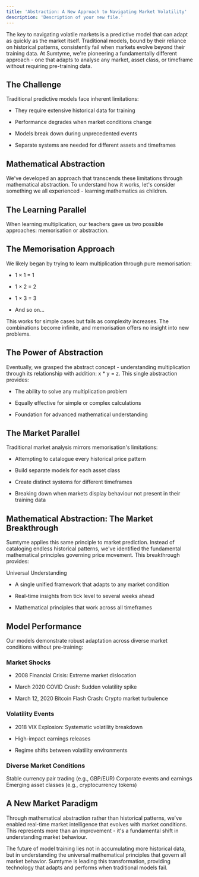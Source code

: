 ```yaml
---
title: 'Abstraction: A New Approach to Navigating Market Volatility'
description: 'Description of your new file.'
---
```


The key to navigating volatile markets is a predictive model that can adapt as quickly as the market itself. Traditional models, bound by their reliance on historical patterns, consistently fail when markets evolve beyond their training data. At Sumtyme, we're pioneering a fundamentally different approach - one that adapts to analyse any market, asset class, or timeframe without requiring pre-training data.

## The Challenge

Traditional predictive models face inherent limitations:

* They require extensive historical data for training

* Performance degrades when market conditions change

* Models break down during unprecedented events

* Separate systems are needed for different assets and timeframes

## Mathematical Abstraction

We've developed an approach that transcends these limitations through mathematical abstraction. To understand how it works, let's consider something we all experienced - learning mathematics as children.

## The Learning Parallel

When learning multiplication, our teachers gave us two possible approaches: memorisation or abstraction.

## The Memorisation Approach

We likely began by trying to learn multiplication through pure memorisation:

* 1 × 1 = 1

* 1 × 2 = 2

* 1 × 3 = 3

* And so on...

This works for simple cases but fails as complexity increases. The combinations become infinite, and memorisation offers no insight into new problems.

## The Power of Abstraction

Eventually, we grasped the abstract concept - understanding multiplication through its relationship with addition: x \* y = z. This single abstraction provides:

* The ability to solve any multiplication problem

* Equally effective for simple or complex calculations

* Foundation for advanced mathematical understanding

## The Market Parallel

Traditional market analysis mirrors memorisation's limitations:

* Attempting to catalogue every historical price pattern

* Build separate models for each asset class

* Create distinct systems for different timeframes

* Breaking down when markets display behaviour not present in their training data

## Mathematical Abstraction: The Market Breakthrough

Sumtyme applies this same principle to market prediction. Instead of cataloging endless historical patterns, we've identified the fundamental mathematical principles governing price movement. This breakthrough provides:

Universal Understanding

* A single unified framework that adapts to any market condition

* Real-time insights from tick level to several weeks ahead

* Mathematical principles that work across all timeframes

## Model Performance

Our models demonstrate robust adaptation across diverse market conditions without pre-training:

### Market Shocks

* 2008 Financial Crisis: Extreme market dislocation

* March 2020 COVID Crash: Sudden volatility spike

* March 12, 2020 Bitcoin Flash Crash: Crypto market turbulence

### Volatility Events

* 2018 VIX Explosion: Systematic volatility breakdown

* High-impact earnings releases

* Regime shifts between volatility environments

### Diverse Market Conditions

Stable currency pair trading (e.g., GBP/EUR)
Corporate events and earnings
Emerging asset classes (e.g., cryptocurrency tokens)

## A New Market Paradigm

Through mathematical abstraction rather than historical patterns, we've enabled real-time market intelligence that evolves with market conditions. This represents more than an improvement - it's a fundamental shift in understanding market behaviour.

The future of model training lies not in accumulating more historical data, but in understanding the universal mathematical principles that govern all market behavior. Sumtyme is leading this transformation, providing technology that adapts and performs when traditional models fail.